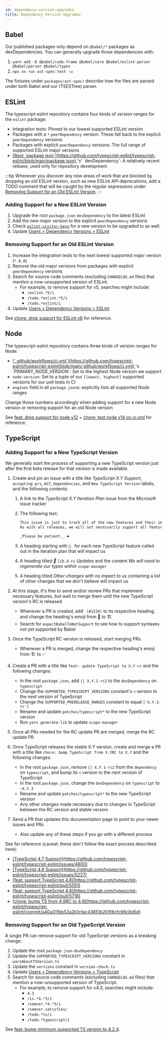 ```yaml
---
id: dependency-version-upgrades
title: Dependency Version Upgrades
---
```


## Babel

Our published packages only depend on `@babel/*` packages as devDependencies.
You can generally upgrade those dependencies with:

1. `yarn add -D @babel/code-frame @babel/core @babel/eslint-parser @babel/parser @babel/types`
2. `npx nx run ast-spec:test -u`

The fixtures under `packages/ast-spec/` describe how the files are parsed under both Babel and our (TSESTree) parser.

## ESLint

The typescript-eslint repository contains four kinds of version ranges for the `eslint` package:

- Integration tests: Pinned to our lowest supported ESLint version
- Packages with a `*` `peerDependency` version: These fall back to the explicit `peerDependency` versions
- Packages with explicit `peerDependency` versions: The full range of supported ESLint major versions
- <u>
    [Root
    `package.json`](https://github.com/typescript-eslint/typescript-eslint/blob/main/package.json)
  </u>
  's' `devDependency`: A relatively recent release, used only for repository
  development

:::tip
Whenever you discover any new areas of work that are blocked by dropping an old ESLint version, such as new ESLint API deprecations, add a _TODO_ comment that will be caught by the regular expressions under [Removing Support for an Old ESLint Version](#removing-support-for-an-old-eslint-version).
:::

### Adding Support for a New ESLint Version

1. Upgrade the root `package.json` `devDependency` to the latest ESLint
1. Add the new major version to the explicit `peerDependency` versions
1. Check <u>[`eslint-visitor-keys`](https://www.npmjs.com/package/eslint-visitor-keys)</u> for a new version to be upgraded to as well.
1. Update <u>[Users > Dependency Versions > ESLint](../../users/Dependency_Versions.mdx#eslint)</u>

### Removing Support for an Old ESLint Version

1. Increase the integration tests to the next lowest supported major version (`*.0.0`)
1. Remove the old major versions from packages with explicit `peerDependency` versions
1. Search for source code comments (excluding `CHANGELOG.md` files) that mention a now-unsupported version of ESLint.
   - For example, to remove support for v5, searches might include:
     - `/eslint.*5/i`
     - `/todo.*eslint.*5/i`
     - `/todo.*eslint/i`
1. Update <u>[Users > Dependency Versions > ESLint](../../users/Dependency_Versions.mdx#eslint)</u>

See <u>[chore: drop support for ESLint v6](https://github.com/typescript-eslint/typescript-eslint/pull/5972)</u> for reference.

## Node

The typescript-eslint repository contains three kinds of version ranges for Node:

- <u>
    [`.github/workflows/ci.yml`](https://github.com/typescript-eslint/typescript-eslint/blob/main/.github/workflows/ci.yml)
  </u>
  's `PRIMARY_NODE_VERSION`: Set to the highest Node version we support
- `node-version`: Set to a tuple of our `[lowest, highest]` supported versions for our unit tests in CI
- `engines` field in all `package.json`s: explicitly lists all supported Node ranges

Change those numbers accordingly when adding support for a new Node version or removing support for an old Node version.

See <u>[feat: drop support for node v12](https://github.com/typescript-eslint/typescript-eslint/pull/5918)</u> + <u>[chore: test node v14 on ci.yml](https://github.com/typescript-eslint/typescript-eslint/pull/5512)</u> for reference.

## TypeScript

### Adding Support for a New TypeScript Version

We generally start the process of supporting a new TypeScript version just after the first beta release for that version is made available.

1. Create and pin an issue with a title like _TypeScript X.Y Support_, `accepting prs`, `AST`, `dependencies`, and `New TypeScript Version` labels, and the following contents:

   1. A link to the _TypeScript X.Y Iteration Plan_ issue from the Microsoft issue tracker
   2. The following text:

      ```md
      This issue is just to track all of the new features and their implementation state in this project.
      As with all releases, we will not necessarily support all features until closer to the full release when everything the features are stabilised.

      _Please be patient._ ❤️
      ```

   3. A heading starting with `🔲 ` for each new TypeScript feature called out in the iteration plan that will impact us
   4. A heading titled _🔲 `lib.d.ts` Updates_ and the content _We will need to regenerate our types within `scope-manager`_
   5. A heading titled _Other changes with no impact to us_ containing a list of other changes that we don't believe will impact us

1. At this stage, it's fine to send and/or review PRs that implement necessary features, but wait to merge them until the new TypeScript version's RC is released
   - Whenever a PR is created, add ` (#1234)` to its respective heading, and change the heading's emoji from 🔲 to 🏗
   - Search for `expectBabelToNotSupport` to see how to support syntaxes not yet supported by Babel
1. Once the TypeScript RC version is released, start merging PRs
   - Whenever a PR is merged, change the respective heading's emoji from 🏗 to ✅
1. Create a PR with a title like `feat: update TypeScript to X.Y-rc` and the following changes:
   - In the root `package.json`, add `|| X.Y.1-rc2` to the `devDependency` on `typescript`
   - Change the `SUPPORTED_TYPESCRIPT_VERSIONS` constant's `<` version to the next version of TypeScript
   - Change the `SUPPORTED_PRERELEASE_RANGES` constant to equal `['X.Y.1-rc']`
   - Rename and update `patches/typescript*` to the new TypeScript version
   - Run `yarn generate-lib` to update `scope-manager`
1. Once all PRs needed for the RC update PR are merged, merge the RC update PR
1. Once TypeScript releases the stable X.Y version, create and merge a PR with a title like `chore: bump TypeScript from X.YRC to X.Y` and the following changes:
   - In the root `package.json`, remove `|| X.Y.1-rc2` from the `dependency` on `typescript`, and bump its `<` version to the next version of TypeScript
   - In the root `package.json`, change the `devDependency` on `typescript` to `~X.Y.3`
   - Rename and update `patches/typescript*` to the new TypeScript version
   - Any other changes made necessary due to changes in TypeScript between the RC version and stable version
1. Send a PR that updates this documentation page to point to your newer issues and PRs
   - Also update any of these steps if you go with a different process

See for reference (caveat: these don't follow the exact process described here):

- <u>
    [TypeScript 4.7
    Support](https://github.com/typescript-eslint/typescript-eslint/issues/4800)
  </u>
- <u>
    [TypeScript 4.8
    Support](https://github.com/typescript-eslint/typescript-eslint/issues/5227)
  </u>
- <u>
    [feat: support TypeScript
    4.8](https://github.com/typescript-eslint/typescript-eslint/pull/5551)
  </u>
- <u>
    [feat: support TypeScript
    4.9](https://github.com/typescript-eslint/typescript-eslint/pull/5716)
  </u>
- <u>
    [chore: bump TS from 4.9RC to
    4.9](https://github.com/typescript-eslint/typescript-eslint/commit/a40a311bb52a2b1cfac43851b201f8cfc96c8d5d)
  </u>

### Removing Support for an Old TypeScript Version

A single PR can remove support for old TypeScript versions as a breaking change:

1. Update the root `package.json` `devDependency`
1. Update the `SUPPORTED_TYPESCRIPT_VERSIONS` constant in `warnAboutTSVersion.ts`
1. Update the `versions` constant in `version-check.ts`
1. Update <u>[Users > Dependency Versions > TypeScript](../../users/Dependency_Versions.mdx#typescript)</u>
1. Search for source code comments (excluding `CHANGELOG.md` files) that mention a now-unsupported version of TypeScript.
   - For example, to remove support for v4.3, searches might include:
     - `4.3`
     - `/is.*4.*3/i`
     - `/semver.*4.*3/i`
     - `/semver.satisfies/`
     - `/todo.*ts/i`
     - `/todo.*typescript/i`

See <u>[feat: bump minimum supported TS version to 4.2.4](https://github.com/typescript-eslint/typescript-eslint/pull/5915)</u>.
